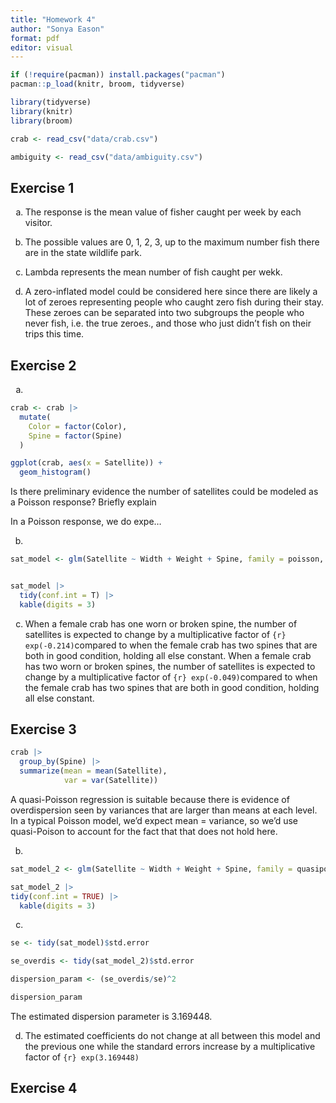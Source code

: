 ```yaml
---
title: "Homework 4"
author: "Sonya Eason"
format: pdf
editor: visual
---
```

```r
if (!require(pacman)) install.packages("pacman")
pacman::p_load(knitr, broom, tidyverse)
```


```r
library(tidyverse)
library(knitr)
library(broom)
```
```r
crab <- read_csv("data/crab.csv")

ambiguity <- read_csv("data/ambiguity.csv")
```




## Exercise 1

a) The response is the mean value of fisher caught per week by each visitor. 

b) The possible values are 0, 1, 2, 3, up to the maximum number fish there are in the state wildlife park. 

c) Lambda represents the mean number of fish caught per wekk. 

d) A zero-inflated model could be considered here since there are likely a lot of zeroes representing people who caught zero fish during their stay. These zeroes can be separated into two subgroups the people who never fish, i.e. the true zeroes., and those who just didn't fish on their trips this time.

## Exercise 2

a)
```r
crab <- crab |>
  mutate(
    Color = factor(Color),
    Spine = factor(Spine)
  )
```

```r
ggplot(crab, aes(x = Satellite)) +
  geom_histogram()
```
Is there preliminary evidence the number of satellites could be modeled
as a Poisson response? Briefly explain

In a Poisson response, we do expe...

b)
```r
sat_model <- glm(Satellite ~ Width + Weight + Spine, family = poisson, data = crab)


sat_model |>
  tidy(conf.int = T) |>
  kable(digits = 3)
```


c) When a female crab has one worn or broken spine, the number of satellites is expected to change by a multiplicative factor of `{r} exp(-0.214)`compared to when the female crab has two spines that are both in good condition, holding all else constant. When a female crab has two worn or broken spines, the number of satellites is expected to change by a multiplicative factor of `{r} exp(-0.049)`compared to when the female crab has two spines that are both in good condition, holding all else constant. 


## Exercise 3

```r
crab |>
  group_by(Spine) |>
  summarize(mean = mean(Satellite),
            var = var(Satellite))
```

A quasi-Poisson regression is suitable because there is evidence of overdispersion seen by variances that are larger than means at each level. In a typical Poisson model, we'd expect mean = variance, so we'd use quasi-Poison to account for the fact that that does not hold here.  

b)

```r
sat_model_2 <- glm(Satellite ~ Width + Weight + Spine, family = quasipoisson, data = crab)

sat_model_2 |>
tidy(conf.int = TRUE) |>
  kable(digits = 3)

```
c)

```r
se <- tidy(sat_model)$std.error

se_overdis <- tidy(sat_model_2)$std.error

dispersion_param <- (se_overdis/se)^2

dispersion_param
```
The estimated dispersion parameter is 3.169448. 


d) The estimated coefficients do not change at all between this model and the previous one while the standard errors increase by a multiplicative factor of `{r} exp(3.169448)`

## Exercise 4